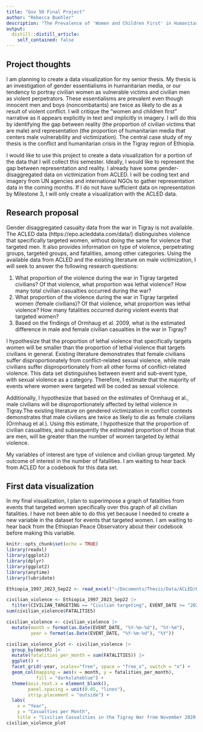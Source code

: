 ```yaml
---
title: "Gov 50 Final Project"
author: "Rebecca Buehler"
description: "The Prevalence of 'Women and Children First' in Humanitarian Media"
output:
  distill::distill_article:
    self_contained: false
---
```




## Project thoughts

I am planning to create a data visualization for my senior thesis. My thesis is an investigation of gender essentialisms in humanitarian media, or our tendency to portray civilian women as vulnerable victims and civilian men as violent perpetrators. These essentialisms are prevalent even though innocent men and boys (noncombatants) are twice as likely to die as a result of violent conflict. I will critique the "women and children first" narrative as it appears explicitly in text and implicitly in imagery. I will do this by identifying the gap between reality (the proportion of civilian victims that are male) and representation (the proportion of humanitarian media that centers male vulnerability and victimization). The central case study of my thesis is the conflict and humanitarian crisis in the Tigray region of Ethiopia. 

I would like to use this project to create a data visualization for a portion of the data that I will collect this semester. Ideally, I would like to represent the gap between representation and reality. I already have some gender-disaggregated data on victimization from ACLED. I will be coding text and imagery from UN agencies and international NGOs to gather representation data in the coming months. If I do not have sufficient data on representation by Milestone 3, I will only create a visualization with the ACLED data. 

## Research proposal

Gender disaggregated casualty data from the war in Tigray is not available. The ACLED data (https://epo.acleddata.com/data/) distinguishes violence that specifically targeted women, without doing the same for violence that targeted men. It also provides information on type of violence, perpetrating groups, targeted groups, and fatalities, among other categories. Using the available data from ACLED and the existing literature on male victimization, I will seek to answer the following research questions:

1. What proportion of the violence during the war in Tigray targeted civilians? Of that violence, what proportion was lethal violence? How many total civilian casualties occurred during the war?
2. What proportion of the violence during the war in Tigray targeted women (female civilians)? Of that violence, what proportion was lethal violence? How many fatalities occurred during violent events that targeted women?
3. Based on the findings of Ormhaug et al. 2009, what is the estimated difference in male and female civilian casualties in the war in Tigray?

I hypothesize that the proportion of lethal violence that specifically targets women will be smaller than the proportion of lethal violence that targets civilians in general. Existing literature demonstrates that female civilians suffer disproportionately from conflict-related sexual violence, while male civilians suffer disproportionately from all other forms of conflict-related violence. This data set distinguishes between event and sub-event type, with sexual violence as a category. Therefore, I estimate that the majority of events where women were targeted will be coded as sexual violence. 

Additionally, I hypothesize that based on the estimates of Ormhaug et al., male civilians will be disproportionately affected by lethal violence in Tigray.The existing literature on gendered victimization in conflict contexts demonstrates that male civilians are twice as likely to die as female civilians (Ormhaug et al.). Using this estimate, I hypothesize that the proportion of civilian casualities, and subsequently the estimated proportion of those that are men, will be greater than the number of women targeted by lethal violence. 

My variables of interest are type of violence and civilian group targeted. My outcome of interest in the number of fatalities. I am waiting to hear back from ACLED for a codebook for this data set. 

## First data visualization

In my final visualization, I plan to superimpose a graph of fatalities from events that targeted women specifically over this graph of all civilian fatalities. I have not been able to do this yet because I needed to create a new variable in the dataset for events that targeted women. I am waiting to hear back from the Ethiopian Peace Observatory about their codebook before making this variable.

```r
knitr::opts_chunk$set(echo = TRUE)
library(readxl)
library(ggplot2)
library(dplyr)
library(ggplot2)
library(anytime)
library(lubridate)
```

```r
Ethiopia_1997_2023_Sep22 <- read_excel("~/Documents/Thesis/Data/ACLED/Ethiopia_1997-2023_Sep22.xlsx")

civilian_violence <- Ethiopia_1997_2023_Sep22 |>
  filter(CIVILIAN_TARGETING == "Civilian targeting", EVENT_DATE >= "2020-11-03")
sum(civilian_violence$FATALITIES)

civilian_violence <- civilian_violence |>
  mutate(month = format(as.Date(EVENT_DATE, "%Y-%m-%d"), "%Y-%m"),
         year = format(as.Date(EVENT_DATE, "%Y-%m-%d"), "%Y"))

civilian_violence_plot <- civilian_violence |>
  group_by(month) |>
  mutate(fatalities_per_month = sum(FATALITIES)) |> 
  ggplot() +
  facet_grid(~year, scales="free", space = "free_x", switch = "x") +
  geom_col(mapping = aes(x = month, y = fatalities_per_month), 
           fill = "darkslateblue") +
  theme(axis.text.x = element_blank(), 
        panel.spacing = unit(0.05, "lines"),
        strip.placement = "outside") +
  labs(
    x = "Year",
    y = "Casualties per Month",
    title = "Civilian Casualities in the Tigray War from November 2020 to Present")
civilian_violence_plot
```


